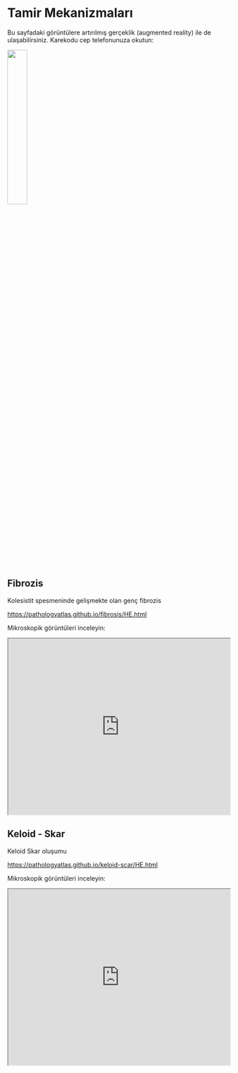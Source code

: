 # Tamir Mekanizmaları

Bu sayfadaki görüntülere artırılmış gerçeklik (augmented reality) ile de ulaşabilirsiniz.
Karekodu cep telefonunuza okutun:

<img src="./images/AR-tamir.jpeg" height="30%"/>

## Fibrozis

Kolesistit spesmeninde gelişmekte olan genç fibrozis

<https://pathologyatlas.github.io/fibrosis/HE.html>

Mikroskopik görüntüleri inceleyin:

<iframe src="https://pathologyatlas.github.io/fibrosis/HE.html" style="height:400px;width:100%;" data-external="1">

</iframe>

## Keloid - Skar

Keloid Skar oluşumu

<https://pathologyatlas.github.io/keloid-scar/HE.html>

Mikroskopik görüntüleri inceleyin:

<iframe src="https://pathologyatlas.github.io/keloid-scar/HE.html" style="height:400px;width:100%;" data-external="1">

</iframe>

